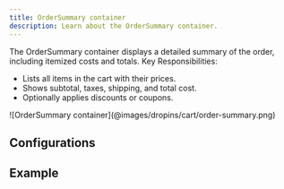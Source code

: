 ```yaml
---
title: OrderSummary container
description: Learn about the OrderSummary container.
---
```



The OrderSummary container displays a detailed summary of the order, including itemized costs and totals.
Key Responsibilities:
* Lists all items in the cart with their prices.
* Shows subtotal, taxes, shipping, and total cost.
* Optionally applies discounts or coupons.

<Diagram caption="OrderSummary container">
  ![OrderSummary container](@images/dropins/cart/order-summary.png)
</Diagram>

## Configurations


## Example

